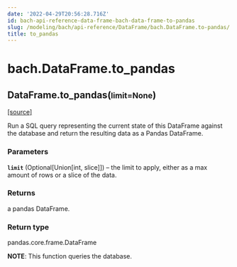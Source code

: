 ```yaml
---
date: '2022-04-29T20:56:28.716Z'
id: bach-api-reference-data-frame-bach-data-frame-to-pandas
slug: /modeling/bach/api-reference/DataFrame/bach.DataFrame.to-pandas/
title: to_pandas
---
```


# bach.DataFrame.to_pandas

<div class="method">

<h2 class="signature-class"><span class="additional-name">DataFrame.</span><span class="name">to_pandas(</span><small class="parameter-list"><span class="parameter" id="limit">limit=None</span></small>)</h2>


&#8203;<span class="view-source">[[source]](https://github.com/objectiv/objectiv-analytics/blob/main/bach/bach/dataframe.py)</span>

<div class="content">

Run a SQL query representing the current state of this DataFrame against the database and return the
resulting data as a Pandas DataFrame.


### Parameters

**`limit`** (Optional[Union[int, slice]]) – the limit to apply, either as a max amount of rows or a slice of the data.



### Returns

a pandas DataFrame.



### Return type

pandas.core.frame.DataFrame


**NOTE**: This function queries the database.


</div>

</div>
